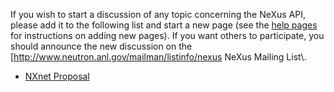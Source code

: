 If you wish to start a discussion of any topic concerning the NeXus API, please add it to the following list and start a new page (see the [[Help:Contents|help pages]] for instructions on adding new pages). If you want others to participate, you should announce the new discussion on the [http://www.neutron.anl.gov/mailman/listinfo/nexus NeXus Mailing List\.

* [[NXnet Proposal]]